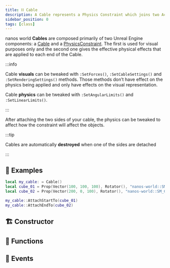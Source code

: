 ```yaml
---
title: ⛓️ Cable
description: A Cable represents a Physics Constraint which joins two Actors with a rope-like visual representation between them
sidebar_position: 0
tags: [class]
---
```




<HeaderDeclaration class_data={ClassData} image="/img/docs/cable.jpg" />


nanos world **Cables** are composed primarily of two Unreal Engine components: a [Cable](https://docs.unrealengine.com/en-US/API/Plugins/CableComponent/UCableComponent/index.html) and a [PhysicsConstraint](https://docs.unrealengine.com/en-US/InteractiveExperiences/Physics/Constraints/ConstraintsBlueprints/index.html). The first is used for visual purposes only and the second one gives the effective physical effects that are applied to each end of the Cable.

:::info

Cable **visuals** can be tweaked with `:SetForces()`, `:SetCableSettings()` and `:SetRenderingSettings()` methods. Those methods don’t have effect on the physics being applied and only have effects on the visual representation.

Cable **physics** can be tweaked with `:SetAngularLimits()` and `:SetLinearLimits()`.

:::

After attaching the two sides of your cable, the physics can be tweaked to affect how the constraint will affect the objects.

:::tip

Cables are automatically **destroyed** when one of the sides are detached

:::


## 🎒 Examples

```lua title="Server/Index.lua"
local my_cable: = Cable()
local cube_01 = Prop(Vector(100, 100, 100), Rotator(), "nanos-world::SM_Cube")
local cube_02 = Prop(Vector(200, 0, 100), Rotator(), "nanos-world::SM_Cube")

my_cable::AttachStartTo(cube_01)
my_cable::AttachEndTo(cube_02)
```


## 🏗️ Constructor

<ConstructorDeclaration class_data={ClassData} />


## 🦠 Functions

<FunctionsDeclaration class_data={ClassData} />


## 🚀 Events

<EventsDeclaration class_data={ClassData} />
